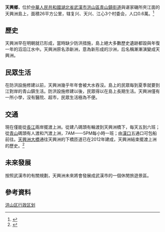 {{中国乡级行政区|42/01/11/205/000}}
'''天興鄉'''，位於[[中華人民共和國|中華人民共和國]][[湖北省|湖北省]][[武漢市|武漢市]][[洪山區|洪山區]][[青山鎮街道|青山鎮街道]]與谌家磯所夾江面的天興洲島上，面積26平方公里，辖复兴、天兴、江心3个村委会，人口0.6萬。<ref>{{cite web|language=zh-hans|publisher=行政区划网|title=天兴乡|url=http://www.xzqh.org/html/show/hb/37048.html|author=行政区划网|date=2014-07-07|accessdate=2019-06-02|archive-date=2020-06-14|archive-url=https://web.archive.org/web/20200614163246/http://xzqh.org/html/show/hb/37048.html|dead-url=no}}</ref>

==歷史==

天興洲早在明朝就已形成，當時缺少防洪措施，島上絕大多數歷史遺跡都毀與年復一年的滔滔江水中。天興洲原名添新洲，意為新形成的沙洲，后名稱漸漸演變成天興洲。

==民眾生活==

在防洪設施修建以前，天興洲幾乎年年會被大水吞沒。島上的民眾每到夏季就要到江對岸的青山鎮生活。防洪設施修建以後，民眾得以在島上長期生活。天興洲僅有一所小學，沒有醫院、超市，民眾生活極為不便。

==交通==

現在僅能從[[長江|長江]]兩岸擺渡上洲。從建八碼頭有輪渡到天興洲橋下，每天五到六班；從[[青山区_(武汉市)|青山]]碼頭有人渡和汽渡上洲，7AM——5PM每小時一班；由[[漢口|漢口]]五通口可包船前往。[[天興洲大橋|天興洲大橋]]通往天興洲的下橋匝道已在2012年建成，天興洲結束擺渡上洲的歷史。<ref>{{cite web|language=zh-hans|publisher=新华网|title=天兴洲长江大桥建成通车|url=http://www.hb.xinhuanet.com/zhuanti/txzdq/index.html|author=新华网|accessdate=2019-06-02|archive-date=2020-08-09|archive-url=https://web.archive.org/web/20200809080012/http://www.hb.xinhuanet.com/zhuanti/txzdq/index.html|dead-url=no}}</ref>

==未來發展==

按照武漢市的有關規劃，天興洲未來將會發展成武漢市的一個休閒旅遊景區。

==參考資料==
{{Reflist}}

{{Wuhan-stub}}

{{洪山区行政区划}}

[[Category:洪山区行政区划|]]